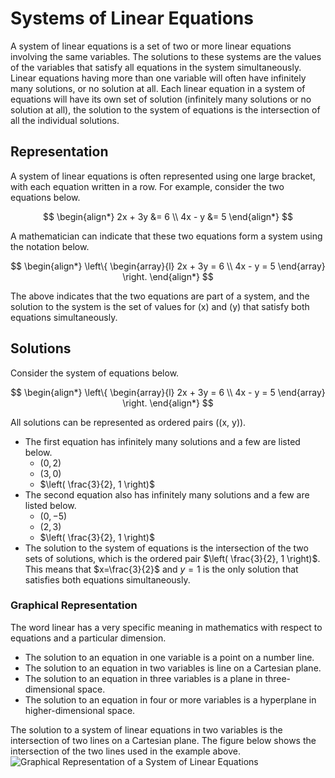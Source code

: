 # Systems of Linear Equations

A system of linear equations is a set of two or more linear equations involving the same variables. The solutions to these systems are the values of the variables that satisfy all equations in the system simultaneously.  Linear equations having more than one variable will often have infinitely many solutions, or no solution at all. Each linear equation in a system of equations will have its own set of solution (infinitely many solutions or no solution at all), the solution to the system of equations is the intersection of all the individual solutions.

## Representation

A system of linear equations is often represented using one large bracket, with each equation written in a row. For example, consider the two equations below.

$$
\begin{align*}
2x + 3y &= 6 \\
4x - y &= 5
\end{align*}
$$

A mathematician can indicate that these two equations form a system using the notation below.

$$
\begin{align*}
\left\{
\begin{array}{l}
2x + 3y = 6 \\
4x - y = 5
\end{array}
\right.
\end{align*}
$$

The above indicates that the two equations are part of a system, and the solution to the system is the set of values for \(x\) and \(y\) that satisfy both equations simultaneously.

## Solutions 

Consider the system of equations below.

$$
\begin{align*}
\left\{
\begin{array}{l}
2x + 3y = 6 \\
4x - y = 5
\end{array}
\right.
\end{align*}
$$

All solutions can be represented as ordered pairs \((x, y)\).  

* The first equation has infinitely many solutions and a few are listed below.
  * $(0, 2)$
  * $(3, 0)$
  * $\left( \frac{3}{2}, 1 \right)$
* The second equation also has infinitely many solutions and a few are listed below.
  * $(0, -5)$
  * $(2, 3)$
  * $\left( \frac{3}{2}, 1 \right)$
* The solution to the system of equations is the intersection of the two sets of solutions, which is the ordered pair $\left( \frac{3}{2}, 1 \right)$. This means that $x=\frac{3}{2}$  and $y=1$ is the only solution that satisfies both equations simultaneously.

### Graphical Representation

The word linear has a very specific meaning in mathematics with respect to equations and a particular dimension.

* The solution to an equation in one variable is a point on a number line.
* The solution to an equation in two variables is line on a Cartesian plane.
* The solution to an equation in three variables is a plane in three-dimensional space.
* The solution to an equation in four or more variables is a hyperplane in higher-dimensional space.

The solution to a system of linear equations in two variables is the intersection of two lines on a Cartesian plane. The figure below shows the intersection of the two lines used in the example above.
![Graphical Representation of a System of Linear Equations](https://abstractclassroom.com/notes/mathematics/systems_of_equations/introduction/2d-intersection.png)
